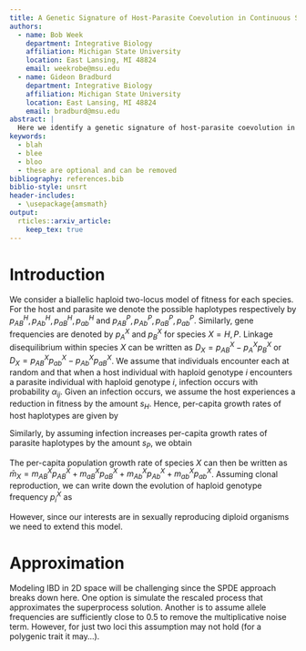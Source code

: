 ```yaml
---
title: A Genetic Signature of Host-Parasite Coevolution in Continuous Space
authors:
  - name: Bob Week
    department: Integrative Biology
    affiliation: Michigan State University
    location: East Lansing, MI 48824
    email: weekrobe@msu.edu
  - name: Gideon Bradburd
    department: Integrative Biology
    affiliation: Michigan State University
    location: East Lansing, MI 48824
    email: bradburd@msu.edu
abstract: |
  Here we identify a genetic signature of host-parasite coevolution in continuous space using spatial patterns of linkage-disequilibrium.
keywords:
  - blah
  - blee
  - bloo
  - these are optional and can be removed
bibliography: references.bib
biblio-style: unsrt
header-includes:
  - \usepackage{amsmath}
output: 
  rticles::arxiv_article:
    keep_tex: true
---
```


# Introduction

We consider a biallelic haploid two-locus model of fitness for each species. For the host and parasite we denote the possible haplotypes respectively by $p_{AB}^H,p^H_{Ab},p^H_{aB},p^H_{ab}$ and $p_{AB}^P,p^P_{Ab},p^P_{aB},p^P_{ab}$. Similarly, gene frequencies are denoted by $p^X_A$ and $p^X_B$ for species $X=H,P$. Linkage disequilibrium within species $X$ can be written as $D_X=p^X_{AB}-p^X_Ap^X_B$ or $D_X=p^X_{AB}p^X_{ab}-p^X_{Ab}p^X_{aB}$. We assume that individuals encounter each at random and that when a host individual with haploid genotype $i$ encounters a parasite individual with haploid genotype $i$, infection occurs with probability $\alpha_{ij}$. Given an infection occurs, we assume the host experiences a reduction in fitness by the amount $s_H$. Hence, per-capita growth rates of host haplotypes are given by

\begin{subequations}
  \begin{equation}
    m^H_{AB}=-s_H(\alpha_{AB,AB}p^P_{AB}+\alpha_{AB,Ab}p^P_{Ab}+\alpha_{AB,aB}p^P_{aB}+\alpha_{AB,ab}p^P_{ab}),
  \end{equation}
  \begin{equation}
    m^H_{aB}=-s_H(\alpha_{aB,AB}p^P_{AB}+\alpha_{aB,Ab}p^P_{Ab}+\alpha_{aB,aB}p^P_{aB}+\alpha_{aB,ab}p^P_{ab}),
  \end{equation}
  \begin{equation}
    m^H_{Ab}=-s_H(\alpha_{Ab,AB}p^P_{AB}+\alpha_{Ab,Ab}p^P_{Ab}+\alpha_{Ab,aB}p^P_{aB}+\alpha_{Ab,ab}p^P_{ab}),
  \end{equation}
  \begin{equation}
    m^H_{ab}=-s_H(\alpha_{ab,AB}p^P_{AB}+\alpha_{ab,Ab}p^P_{Ab}+\alpha_{ab,aB}p^P_{aB}+\alpha_{ab,ab}p^P_{ab}).
  \end{equation}
\end{subequations}

Similarly, by assuming infection increases per-capita growth rates of parasite haplotypes by the amount $s_P$, we obtain

\begin{subequations}
  \begin{equation}
    m^P_{AB}=-s_H(\alpha_{AB,AB}p^H_{AB}+\alpha_{Ab,AB}p^H_{Ab}+\alpha_{aB,AB}p^H_{aB}+\alpha_{ab,AB}p^H_{ab}),
  \end{equation}
  \begin{equation}
    m^P_{AB}=-s_H(\alpha_{AB,aB}p^H_{AB}+\alpha_{Ab,aB}p^H_{Ab}+\alpha_{aB,aB}p^H_{aB}+\alpha_{ab,aB}p^H_{ab}),
  \end{equation}
  \begin{equation}
    m^P_{Ab}=-s_H(\alpha_{AB,Ab}p^H_{AB}+\alpha_{Ab,Ab}p^H_{Ab}+\alpha_{aB,Ab}p^H_{aB}+\alpha_{ab,Ab}p^H_{ab}),
  \end{equation}
  \begin{equation}
    m^P_{ab}=-s_H(\alpha_{AB,ab}p^H_{AB}+\alpha_{Ab,ab}p^H_{Ab}+\alpha_{aB,ab}p^H_{aB}+\alpha_{ab,ab}p^H_{ab}).
  \end{equation}
\end{subequations}

The per-capita population growth rate of species $X$ can then be written as $\bar m_X=m^X_{AB}p^X_{AB}+m^X_{aB}p^X_{aB}+m^X_{Ab}p^X_{Ab}+m^X_{ab}p^X_{ab}$. Assuming clonal reproduction, we can write down the evolution of haploid genotype frequency $p^X_i$ as

\begin{equation}
  \frac{dp^X_i}{dt}=(m^X_i-\bar m_X)p^X_i.
\end{equation}

However, since our interests are in sexually reproducing diploid organisms we need to extend this model.

# Approximation

Modeling IBD in 2D space will be challenging since the SPDE approach breaks down here. One option is simulate the rescaled process that approximates the superprocess solution. Another is to assume allele frequencies are sufficiently close to 0.5 to remove the multiplicative noise term. However, for just two loci this assumption may not hold (for a polygenic trait it may...).
